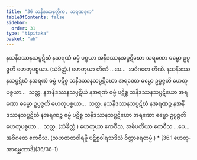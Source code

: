 ```yaml
---
title: "36 သနိဒဿနတ္တိက, သရဏဒုက"
tableOfContents: false
sidebar:
  order: 31
type: "tipitaka"
basket: "ab"
---
```



<DynamicBreadcrumb />

<Division number="114">

<Paragraph number="251">
နသနိဒဿနသပ္ပဋိဃံ နသရဏံ ဓမ္မံ ပစ္စယာ အနိဒဿနအပ္ပဋိဃော သရဏော ဓမ္မော ဥပ္ပဇ္ဇတိ ဟေတုပစ္စယာ. (သံခိတ္တံ.) ဟေတုယာ တီဏိ …ပေ…  အဝိဂတေ တီဏိ.

</Paragraph>

<Paragraph number="252">
နသနိဒဿနသပ္ပဋိဃံ နအရဏံ ဓမ္မံ ပဋိစ္စ သနိဒဿနသပ္ပဋိဃော အရဏော ဓမ္မော ဥပ္ပဇ္ဇတိ ဟေတုပစ္စယာ…  သတ္တ.

</Paragraph>

<Paragraph number="253">
နအနိဒဿနသပ္ပဋိဃံ နအရဏံ ဓမ္မံ ပဋိစ္စ သနိဒဿနသပ္ပဋိဃော အရဏော ဓမ္မော ဥပ္ပဇ္ဇတိ ဟေတုပစ္စယာ…  သတ္တ.

</Paragraph>

<Paragraph number="254">
နသနိဒဿနသပ္ပဋိဃံ နအရဏဉ္စ နအနိဒဿနသပ္ပဋိဃံ နအရဏဉ္စ ဓမ္မံ ပဋိစ္စ သနိဒဿနသပ္ပဋိဃော အရဏော ဓမ္မော ဥပ္ပဇ္ဇတိ ဟေတုပစ္စယာ…  သတ္တ. (သံခိတ္တံ.)

</Paragraph>

<Paragraph number="255">
ဟေတုယာ ဧကဝီသ, အဓိပတိယာ ဧကဝီသ …ပေ…  အဝိဂတေ ဧကဝီသ.

</Paragraph>

<Paragraph number="256">
(သဟဇာတဝါရမ္ပိ ပဋိစ္စဝါရသဒိသံ ဝိတ္ထာရေတဗ္ဗံ.)

</Paragraph>
</Division>

<TableOfContents>
* [36.1 ဟေတု-အာရမ္မဏာဒိ](36/36-1)
</TableOfContents>